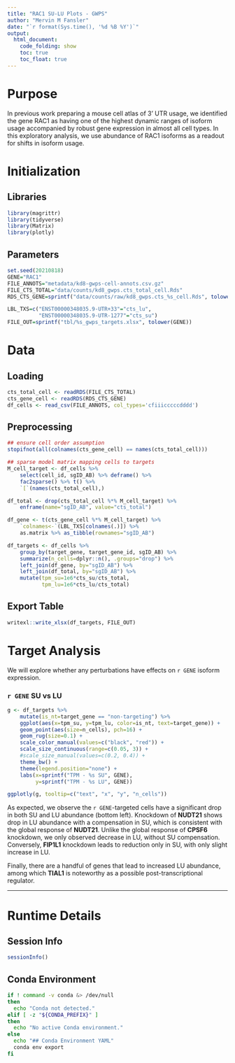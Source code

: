 ```yaml
---
title: "RAC1 SU-LU Plots - GWPS"
author: "Mervin M Fansler"
date: "`r format(Sys.time(), '%d %B %Y')`"
output: 
  html_document: 
    code_folding: show
    toc: true
    toc_float: true
---
```


# Purpose

In previous work preparing a mouse cell atlas of 3' UTR usage, we identified the
gene RAC1 as having one of the highest dynamic ranges of isoform usage accompanied by 
robust gene expression in almost all cell types. In this exploratory analysis, we
use abundance of RAC1 isoforms as a readout for shifts in isoform usage.

# Initialization

## Libraries
```r
library(magrittr)
library(tidyverse)
library(Matrix)
library(plotly)
```

## Parameters
```r
set.seed(20210818)
GENE="RAC1"
FILE_ANNOTS="metadata/kd8-gwps-cell-annots.csv.gz"
FILE_CTS_TOTAL="data/counts/kd8_gwps.cts_total_cell.Rds"
RDS_CTS_GENE=sprintf("data/counts/raw/kd8_gwps.cts_%s_cell.Rds", tolower(GENE))

LBL_TXS=c("ENST00000348035.9-UTR+33"="cts_lu", 
          "ENST00000348035.9-UTR-1277"="cts_su")
FILE_OUT=sprintf("tbl/%s_gwps_targets.xlsx", tolower(GENE))
```

# Data
## Loading
```r
cts_total_cell <- readRDS(FILE_CTS_TOTAL)
cts_gene_cell <- readRDS(RDS_CTS_GENE)
df_cells <- read_csv(FILE_ANNOTS, col_types='cfiiicccccdddd')
```

## Preprocessing

```r
## ensure cell order assumption
stopifnot(all(colnames(cts_gene_cell) == names(cts_total_cell)))

## sparse model matrix mapping cells to targets
M_cell_target <- df_cells %>% 
    select(cell_id, sgID_AB) %>% deframe() %>%
    fac2sparse() %>% t() %>%
    `[`(names(cts_total_cell),)

df_total <- drop(cts_total_cell %*% M_cell_target) %>%
    enframe(name="sgID_AB", value="cts_total")

df_gene <- t(cts_gene_cell %*% M_cell_target) %>%
    `colnames<-`(LBL_TXS[colnames(.)]) %>%
    as.matrix %>% as_tibble(rownames="sgID_AB")

df_targets <- df_cells %>% 
    group_by(target_gene, target_gene_id, sgID_AB) %>%
    summarize(n_cells=dplyr::n(), .groups="drop") %>%
    left_join(df_gene, by="sgID_AB") %>% 
    left_join(df_total, by="sgID_AB") %>%
    mutate(tpm_su=1e6*cts_su/cts_total,
           tpm_lu=1e6*cts_lu/cts_total)
```

## Export Table
```r
writexl::write_xlsx(df_targets, FILE_OUT)
```

# Target Analysis
We will explore whether any perturbations have effects on `r GENE` isoform expression.

### `r GENE` SU vs LU
```r
g <- df_targets %>%
    mutate(is_nt=target_gene == "non-targeting") %>%
    ggplot(aes(x=tpm_su, y=tpm_lu, color=is_nt, text=target_gene)) +
    geom_point(aes(size=n_cells), pch=16) +
    geom_rug(size=0.1) +
    scale_color_manual(values=c("black", "red")) +
    scale_size_continuous(range=c(0.05, 3)) +
    #scale_size_manual(values=c(0.2, 0.4)) +
    theme_bw() +
    theme(legend.position="none") +
    labs(x=sprintf("TPM - %s SU", GENE),
         y=sprintf("TPM - %s LU", GENE))

ggplotly(g, tooltip=c("text", "x", "y", "n_cells"))
```

As expected, we observe the `r GENE`-targeted cells have a significant drop in both SU
and LU abundance (bottom left). Knockdown of **NUDT21** shows drop in LU abundance
with a compensation in SU, which is consistent with the global response 
of **NUDT21**. Unlike the global response of **CPSF6** knockdown, we only observed 
decrease in LU, without SU compensation. Conversely, **FIP1L1** knockdown leads to 
reduction only in SU, with only slight increase in LU.

Finally, there are a handful of genes that lead to increased LU abundance, among 
which **TIAL1** is noteworthy as a possible post-transcriptional regulator.

---

# Runtime Details
## Session Info
```r
sessionInfo()
```

## Conda Environment
```bash
if ! command -v conda &> /dev/null
then
  echo "Conda not detected."
elif [ -z "${CONDA_PREFIX}" ]
then
  echo "No active Conda environment."
else
  echo "## Conda Environment YAML"
  conda env export
fi
```
